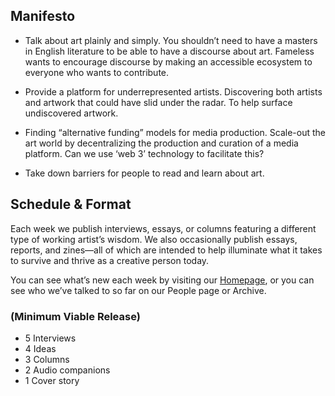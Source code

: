 ## Manifesto

+ Talk about art plainly and simply. You shouldn’t need to have a masters in English literature to be able to have a discourse about art. Fameless wants to encourage discourse by making an accessible ecosystem to everyone who wants to contribute.

+ Provide a platform for underrepresented artists. Discovering both artists and artwork that could have slid under the radar. To help surface undiscovered artwork.

+ Finding “alternative funding” models for media production. Scale-out the art world by decentralizing the production and curation of a media platform. Can we use ‘web 3’ technology to facilitate this?

+ Take down barriers for people to read and learn about art. 

## Schedule & Format
Each week we publish interviews, essays, or columns featuring a different type of working artist’s wisdom. We also occasionally publish essays, reports, and zines—all of which are intended to help illuminate what it takes to survive and thrive as a creative person today.

You can see what’s new each week by visiting our [Homepage](https://readfameless.com), or you can see who we’ve talked to so far on our People page or Archive. 

### (Minimum Viable Release)
- 5 Interviews
- 4 Ideas
- 3 Columns
- 2 Audio companions
- 1 Cover story
